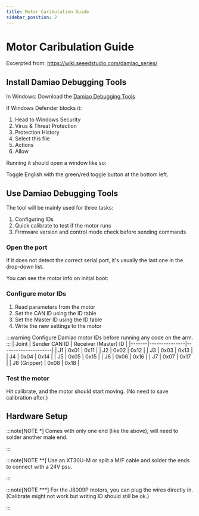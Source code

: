 ```yaml
---
title: Motor Caribulation Guide
sidebar_position: 2
---
```



# Motor Caribulation Guide

Excerpted from: https://wiki.seeedstudio.com/damiao_series/

## Install Damiao Debugging Tools

In Windows: Download the [Damiao Debugging Tools](https://files.seeedstudio.com/wiki/robotics/Actuator/damiao/Debugging_Tools_v.1.6.8.8.exe)

<BlockImage src="software/setup-guide/damiao-debugging-tools-download.png" alt="Damiao Debugging Tools download" width="25%" />

If Windows Defender blocks it:

1. Head to Windows Security
2. Virus & Threat Protection
3. Protection History
4. Select this file
5. Actions
6. Allow

Running it should open a window like so:

<BlockImage src="software/setup-guide/damiao-debugging-tools-start.png" alt="Damiao Debugging Tools start" width="60%" />

Toggle English with the green/red toggle button at the bottom left.

## Use Damiao Debugging Tools

The tool will be mainly used for three tasks:

1. Configuring IDs
2. Quick calibrate to test if the motor runs
3. Firmware version and control mode check before sending commands

### Open the port

If it does not detect the correct serial port, it's usually the last one in the drop-down list.

<BlockImage src="software/setup-guide/damiao-debugging-tools-port.png" alt="Damiao Debugging Tools port" width="20%" />

You can see the motor info on initial boot:

<BlockImage src="software/setup-guide/damiao-debugging-tools-motor-info.png" alt="Damiao Debugging Tools motor info" width="35%" />

### Configure motor IDs

1. Read parameters from the motor
2. Set the CAN ID using the ID table
3. Set the Master ID using the ID table
4. Write the new settings to the motor

:::warning
Configure Damiao motor IDs before running any code on the arm.
:::
| Joint | Sender CAN ID | Receiver (Master) ID |
|-------|---------------|---------------------|
| J1    | 0x01          | 0x11               |
| J2    | 0x02          | 0x12               |
| J3    | 0x03          | 0x13               |
| J4    | 0x04          | 0x14               |
| J5    | 0x05          | 0x15               |
| J6    | 0x06          | 0x16               |
| J7    | 0x07          | 0x17               |
| J8 (Gripper) | 0x08   | 0x18               |

<BlockImage src="software/setup-guide/damiao-debugging-tools-config.png" alt="Damiao Debugging Tools config" width="95%" />

### Test the motor

Hit calibrate, and the motor should start moving. (No need to save calibration after.)

<BlockImage src="software/setup-guide/damiao-debugging-tools-calibrate.png" alt="Damiao Debugging Tools calibrate" width="20%" />

## Hardware Setup

<BlockImage src="software/setup-guide/hardware-setup.png" alt="Hardware setup" width="95%" />

:::note[NOTE *]
Comes with only one end (like the above), will need to solder another male end.

<BlockImage src="software/setup-guide/hardware-setup-can-wire.png" alt="CAN wire" width="50%" />
:::

:::note[NOTE **]
Use an XT30U-M or split a M/F cable and solder the ends to connect with a 24V psu.

<BlockImage src="software/setup-guide/hardware-setup-power.png" alt="Power" width="50%" />
:::

:::note[NOTE ***]
For the J8009P motors, you can plug the wires directly in. (Calibrate might not work but writing ID should still be ok.)

<BlockImage src="software/setup-guide/hardware-setup-motor.png" alt="Motor" width="75%" />
:::


